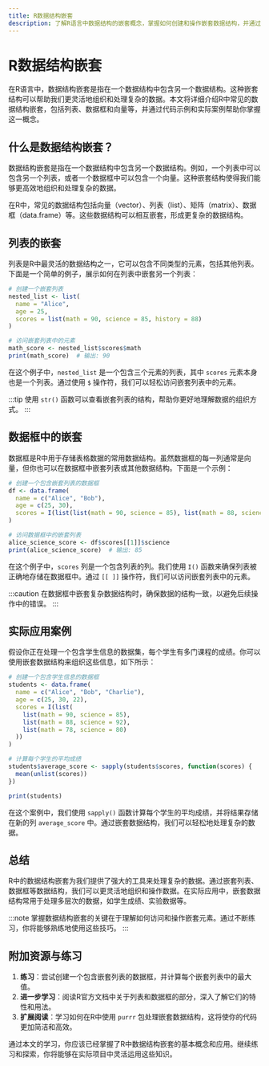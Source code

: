 ```yaml
---
title: R数据结构嵌套
description: 了解R语言中数据结构的嵌套概念，掌握如何创建和操作嵌套数据结构，并通过实际案例加深理解。
---
```


# R数据结构嵌套

在R语言中，数据结构嵌套是指在一个数据结构中包含另一个数据结构。这种嵌套结构可以帮助我们更灵活地组织和处理复杂的数据。本文将详细介绍R中常见的数据结构嵌套，包括列表、数据框和向量等，并通过代码示例和实际案例帮助你掌握这一概念。

## 什么是数据结构嵌套？

数据结构嵌套是指在一个数据结构中包含另一个数据结构。例如，一个列表中可以包含另一个列表，或者一个数据框中可以包含一个向量。这种嵌套结构使得我们能够更高效地组织和处理复杂的数据。

在R中，常见的数据结构包括向量（vector）、列表（list）、矩阵（matrix）、数据框（data.frame）等。这些数据结构可以相互嵌套，形成更复杂的数据结构。

## 列表的嵌套

列表是R中最灵活的数据结构之一，它可以包含不同类型的元素，包括其他列表。下面是一个简单的例子，展示如何在列表中嵌套另一个列表：

```r
# 创建一个嵌套列表
nested_list <- list(
  name = "Alice",
  age = 25,
  scores = list(math = 90, science = 85, history = 88)
)

# 访问嵌套列表中的元素
math_score <- nested_list$scores$math
print(math_score)  # 输出: 90
```

在这个例子中，`nested_list` 是一个包含三个元素的列表，其中 `scores` 元素本身也是一个列表。通过使用 `$` 操作符，我们可以轻松访问嵌套列表中的元素。

:::tip
使用 `str()` 函数可以查看嵌套列表的结构，帮助你更好地理解数据的组织方式。
:::

## 数据框中的嵌套

数据框是R中用于存储表格数据的常用数据结构。虽然数据框的每一列通常是向量，但你也可以在数据框中嵌套列表或其他数据结构。下面是一个示例：

```r
# 创建一个包含嵌套列表的数据框
df <- data.frame(
  name = c("Alice", "Bob"),
  age = c(25, 30),
  scores = I(list(list(math = 90, science = 85), list(math = 88, science = 92)))
)

# 访问数据框中的嵌套列表
alice_science_score <- df$scores[[1]]$science
print(alice_science_score)  # 输出: 85
```

在这个例子中，`scores` 列是一个包含列表的列。我们使用 `I()` 函数来确保列表被正确地存储在数据框中。通过 `[[ ]]` 操作符，我们可以访问嵌套列表中的元素。

:::caution
在数据框中嵌套复杂数据结构时，确保数据的结构一致，以避免后续操作中的错误。
:::

## 实际应用案例

假设你正在处理一个包含学生信息的数据集，每个学生有多门课程的成绩。你可以使用嵌套数据结构来组织这些信息，如下所示：

```r
# 创建一个包含学生信息的数据框
students <- data.frame(
  name = c("Alice", "Bob", "Charlie"),
  age = c(25, 30, 22),
  scores = I(list(
    list(math = 90, science = 85),
    list(math = 88, science = 92),
    list(math = 78, science = 80)
  ))
)

# 计算每个学生的平均成绩
students$average_score <- sapply(students$scores, function(scores) {
  mean(unlist(scores))
})

print(students)
```

在这个案例中，我们使用 `sapply()` 函数计算每个学生的平均成绩，并将结果存储在新的列 `average_score` 中。通过嵌套数据结构，我们可以轻松地处理复杂的数据。

## 总结

R中的数据结构嵌套为我们提供了强大的工具来处理复杂的数据。通过嵌套列表、数据框等数据结构，我们可以更灵活地组织和操作数据。在实际应用中，嵌套数据结构常用于处理多层次的数据，如学生成绩、实验数据等。

:::note
掌握数据结构嵌套的关键在于理解如何访问和操作嵌套元素。通过不断练习，你将能够熟练地使用这些技巧。
:::

## 附加资源与练习

1. **练习**：尝试创建一个包含嵌套列表的数据框，并计算每个嵌套列表中的最大值。
2. **进一步学习**：阅读R官方文档中关于列表和数据框的部分，深入了解它们的特性和用法。
3. **扩展阅读**：学习如何在R中使用 `purrr` 包处理嵌套数据结构，这将使你的代码更加简洁和高效。

通过本文的学习，你应该已经掌握了R中数据结构嵌套的基本概念和应用。继续练习和探索，你将能够在实际项目中灵活运用这些知识。